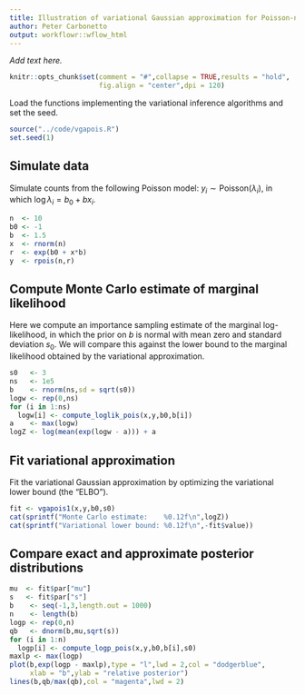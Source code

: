 ```yaml
---
title: Illustration of variational Gaussian approximation for Poisson-normal model with one unknown
author: Peter Carbonetto
output: workflowr::wflow_html
---
```


*Add text here.*

```r
knitr::opts_chunk$set(comment = "#",collapse = TRUE,results = "hold",
                      fig.align = "center",dpi = 120)
```

Load the functions implementing the variational inference algorithms
and set the seed.

```r
source("../code/vgapois.R")
set.seed(1)
```

Simulate data
-------------

Simulate counts from the following Poisson model: $y_i \sim
\mathrm{Poisson}(\lambda_i)$, in which $\log \lambda_i = b_0 + b x_i$.

```r
n  <- 10
b0 <- -1
b  <- 1.5
x  <- rnorm(n)
r  <- exp(b0 + x*b)
y  <- rpois(n,r)
```

Compute Monte Carlo estimate of marginal likelihood
---------------------------------------------------

Here we compute an importance sampling estimate of the marginal
log-likelihood, in which the prior on $b$ is normal with mean zero and
standard deviation $s_0$. We will compare this against the lower bound
to the marginal likelihood obtained by the variational approximation.

```r
s0   <- 3
ns   <- 1e5
b    <- rnorm(ns,sd = sqrt(s0))
logw <- rep(0,ns)
for (i in 1:ns)
  logw[i] <- compute_loglik_pois(x,y,b0,b[i])
a    <- max(logw)
logZ <- log(mean(exp(logw - a))) + a
```

Fit variational approximation
-----------------------------

Fit the variational Gaussian approximation by optimizing the
variational lower bound (the "ELBO").

```r
fit <- vgapois1(x,y,b0,s0)
cat(sprintf("Monte Carlo estimate:    %0.12f\n",logZ))
cat(sprintf("Variational lower bound: %0.12f\n",-fit$value))
```

Compare exact and approximate posterior distributions
-----------------------------------------------------

```r
mu  <- fit$par["mu"]
s   <- fit$par["s"]
b    <- seq(-1,3,length.out = 1000)
n    <- length(b)
logp <- rep(0,n)
qb   <- dnorm(b,mu,sqrt(s))
for (i in 1:n)
  logp[i] <- compute_logp_pois(x,y,b0,b[i],s0)
maxlp <- max(logp)
plot(b,exp(logp - maxlp),type = "l",lwd = 2,col = "dodgerblue",
     xlab = "b",ylab = "relative posterior")
lines(b,qb/max(qb),col = "magenta",lwd = 2)
```
